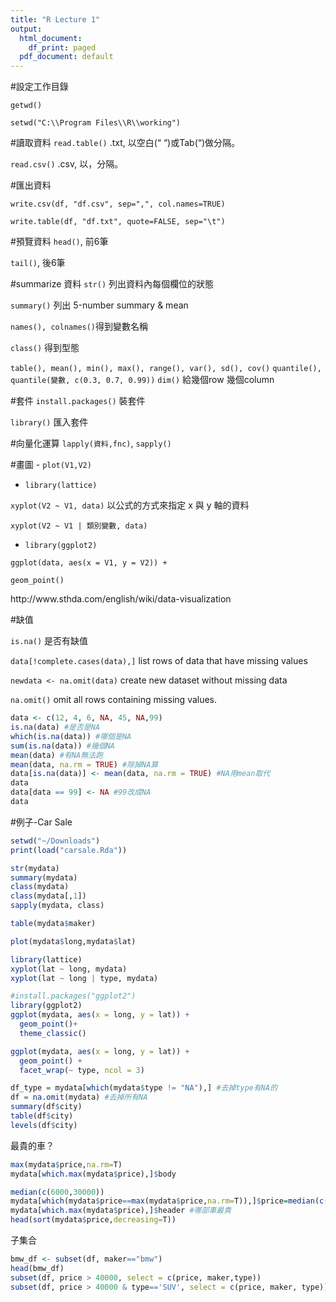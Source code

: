```yaml
---
title: "R Lecture 1"
output:
  html_document:
    df_print: paged
  pdf_document: default
---
```


#設定工作目錄

`getwd()`

`setwd("C:\\Program Files\\R\\working")`


#讀取資料
`read.table()`
.txt, 以空白(“ “)或Tab(“\t”)做分隔。

`read.csv()`
.csv, 以，分隔。

#匯出資料

`write.csv(df, "df.csv", sep=",", col.names=TRUE)`

`write.table(df, "df.txt", quote=FALSE, sep="\t")`

#預覽資料
`head()`, 前6筆 

`tail()`, 後6筆

#summarize 資料
`str()` 列出資料內每個欄位的狀態

`summary()` 列出 5-number summary & mean

`names(), colnames()`得到變數名稱

`class()`  得到型態

`table(), mean(), min(), max(), range(), var(), sd(), cov()`
`quantile(), quantile(變數, c(0.3, 0.7, 0.99))`
`dim()` 給幾個row 幾個column

#套件
`install.packages()` 裝套件

`library()` 匯入套件

#向量化運算
`lapply(資料,fnc)`, `sapply()`

#畫圖
- `plot(V1,V2)`

- `library(lattice)`

`xyplot(V2 ~ V1, data)` 以公式的方式來指定 x 與 y 軸的資料

`xyplot(V2 ~ V1 | 類別變數, data)`

- `library(ggplot2)`

`ggplot(data, aes(x = V1, y = V2)) +`

`geom_point()`
 
 http://www.sthda.com/english/wiki/data-visualization

#缺值

`is.na()` 是否有缺值
 
`data[!complete.cases(data),]` list rows of data that have missing values

`newdata <- na.omit(data)` create new dataset without missing data 

`na.omit()` omit all rows containing missing values.

```r
data <- c(12, 4, 6, NA, 45, NA,99)
is.na(data) #是否是NA
which(is.na(data)) #哪個是NA
sum(is.na(data)) #幾個NA
mean(data) #有NA無法跑
mean(data, na.rm = TRUE) #除掉NA算
data[is.na(data)] <- mean(data, na.rm = TRUE) #NA用mean取代
data
data[data == 99] <- NA #99改成NA
data
```


#例子-Car Sale
```r
setwd("~/Downloads")
print(load("carsale.Rda"))

```
```r
str(mydata)
summary(mydata)
class(mydata)
class(mydata[,1])
sapply(mydata, class)

```
```r
table(mydata$maker)

```
```r
plot(mydata$long,mydata$lat)
```

```r
library(lattice)
xyplot(lat ~ long, mydata)
xyplot(lat ~ long | type, mydata)

```
```r
#install.packages("ggplot2")
library(ggplot2)
ggplot(mydata, aes(x = long, y = lat)) +
  geom_point()+
  theme_classic()
```

```r
ggplot(mydata, aes(x = long, y = lat)) +
  geom_point() +
  facet_wrap(~ type, ncol = 3)
```

```r
df_type = mydata[which(mydata$type != "NA"),] #去掉type有NA的
df = na.omit(mydata) #去掉所有NA  
summary(df$city)
table(df$city)
levels(df$city)
```
最貴的車？
```r
max(mydata$price,na.rm=T)
mydata[which.max(mydata$price),]$body

median(c(6000,30000))
mydata[which(mydata$price==max(mydata$price,na.rm=T)),]$price=median(c(6000,30000)) #用中位數取代
mydata[which.max(mydata$price),]$header #哪部車最貴
head(sort(mydata$price,decreasing=T))

```
子集合
```r
bmw_df <- subset(df, maker=="bmw")
head(bmw_df)
subset(df, price > 40000, select = c(price, maker,type))
subset(df, price > 40000 & type=='SUV', select = c(price, maker, type))

```



